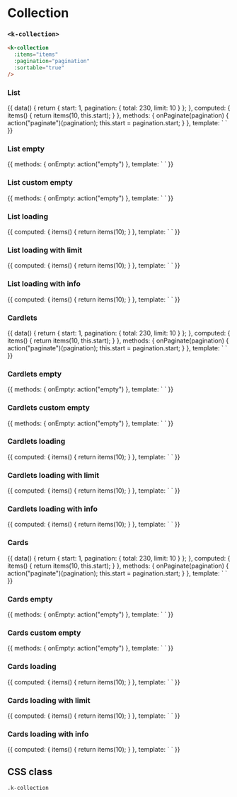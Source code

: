 
<Meta
  title="UI | Data / Collection"
  component={Collection}
  decorators={[Padding]}
/>

# Collection
### `<k-collection>`


```html
<k-collection
  :items="items"
  :pagination="pagination"
  :sortable="true"
/>
```

<Props of={Collection} />

### List
<Preview>
  <Story name="List">
    {{
      data() {
        return {
          start: 1,
          pagination: {
            total: 230,
            limit: 10
          }
        };
      },
      computed: {
        items() {
          return items(10, this.start);
        }
      },
      methods: {
        onPaginate(pagination) {
          action("paginate")(pagination);
          this.start = pagination.start;
        }
      },
      template: `
        <k-collection
          :items="items"
          :pagination="pagination"
          :sortable="true"
          @paginate="onPaginate"
        />
      `
    }}
  </Story>
</Preview>

### List empty
<Preview>
  <Story name="List empty">
    {{
      methods: {
        onEmpty: action("empty")
      },
      template: `
        <k-collection @empty="onEmpty" />
      `
    }}
  </Story>
</Preview>

### List custom empty
<Preview>
  <Story name="List custom empty">
    {{
      methods: {
        onEmpty: action("empty")
      },
      template: `
        <k-collection
          :empty="{
            icon: 'add',
            text: 'Add the first item …'
          }"
          @empty="onEmpty"
        />
      `
    }}
  </Story>
</Preview>

### List loading
<Preview>
  <Story name="List loading">
    {{
      computed: {
        items() {
          return items(10);
        }
      },
      template: `
        <k-collection
          :items="items"
          :loading="true"
          :pagination="{ total: 230 }"
        />
      `
    }}
  </Story>
</Preview>

### List loading with limit
<Preview>
  <Story name="List loading with limit">
    {{
      computed: {
        items() {
          return items(10);
        }
      },
      template: `
        <k-collection
          :items="items"
          :loader="{ limit: 5 }"
          :loading="true"
          :pagination="{ total: 230 }"
        />
      `
    }}
  </Story>
</Preview>

### List loading with info
<Preview>
  <Story name="List loading with info">
    {{
      computed: {
        items() {
          return items(10);
        }
      },
      template: `
        <k-collection
          :items="items"
          :loader="{ info: true }"
          :loading="true"
          :pagination="{ total: 230 }"
        />
      `
    }}
  </Story>
</Preview>

### Cardlets
<Preview>
  <Story name="Cardlets">
    {{
      data() {
        return {
          start: 1,
          pagination: {
            total: 230,
            limit: 10
          }
        };
      },
      computed: {
        items() {
          return items(10, this.start);
        }
      },
      methods: {
        onPaginate(pagination) {
          action("paginate")(pagination);
          this.start = pagination.start;
        }
      },
      template: `
        <k-collection
          :items="items"
          :pagination="pagination"
          :sortable="true"
          layout="cardlet"
          @paginate="onPaginate"
        />
      `
    }}
  </Story>
</Preview>

### Cardlets empty
<Preview>
  <Story name="Cardlets empty">
    {{
      methods: {
        onEmpty: action("empty")
      },
      template: `
        <k-collection
          layout="cardlets"
          @empty="onEmpty"
        />
      `
    }}
  </Story>
</Preview>

### Cardlets custom empty
<Preview>
  <Story name="Cardlets custom empty">
    {{
      methods: {
        onEmpty: action("empty")
      },
      template: `
        <k-collection
          :empty="{
            icon: 'add',
            text: 'Add the first item …'
          }"
          layout="cardlets"
          @empty="onEmpty"
        />
      `
    }}
  </Story>
</Preview>

### Cardlets loading
<Preview>
  <Story name="Cardlets loading">
    {{
      computed: {
        items() {
          return items(10);
        }
      },
      template: `
        <k-collection
          :items="items"
          :loading="true"
          :pagination="{ total: 230 }"
          layout="cardlets"
        />
      `
    }}
  </Story>
</Preview>

### Cardlets loading with limit
<Preview>
  <Story name="Cardlets loading with limit">
    {{
      computed: {
        items() {
          return items(10);
        }
      },
      template: `
        <k-collection
          :items="items"
          :loader="{ limit: 5 }"
          :loading="true"
          :pagination="{ total: 230 }"
          layout="cardlets"
        />
      `
    }}
  </Story>
</Preview>

### Cardlets loading with info
<Preview>
  <Story name="Cardlets loading with info">
    {{
      computed: {
        items() {
          return items(10);
        }
      },
      template: `
        <k-collection
          :items="items"
          :loader="{ info: true }"
          :loading="true"
          :pagination="{ total: 230 }"
          layout="cardlets"
        />
      `
    }}
  </Story>
</Preview>

### Cards
<Preview>
  <Story name="Cards">
    {{
      data() {
        return {
          start: 1,
          pagination: {
            total: 230,
            limit: 10
          }
        };
      },
      computed: {
        items() {
          return items(10, this.start);
        }
      },
      methods: {
        onPaginate(pagination) {
          action("paginate")(pagination);
          this.start = pagination.start;
        }
      },
      template: `
        <k-collection
          :items="items"
          :pagination="pagination"
          :sortable="true"
          layout="card"
          @paginate="onPaginate"
        />
      `
    }}
  </Story>
</Preview>

### Cards empty
<Preview>
  <Story name="Cards empty">
    {{
      methods: {
        onEmpty: action("empty")
      },
      template: `
        <k-collection
          layout="cards"
          @empty="onEmpty"
        />
      `
    }}
  </Story>
</Preview>

### Cards custom empty
<Preview>
  <Story name="Cards custom empty">
    {{
      methods: {
        onEmpty: action("empty")
      },
      template: `
        <k-collection
          :empty="{
            icon: 'add',
            text: 'Add the first item …'
          }"
          layout="cards"
          @empty="onEmpty"
        />
      `
    }}
  </Story>
</Preview>

### Cards loading
<Preview>
  <Story name="Cards loading">
    {{
      computed: {
        items() {
          return items(10);
        }
      },
      template: `
        <k-collection
          :items="items"
          :loading="true"
          :pagination="{ total: 230 }"
          layout="cards"
        />
      `
    }}
  </Story>
</Preview>

### Cards loading with limit
<Preview>
  <Story name="Cards loading with limit">
    {{
      computed: {
        items() {
          return items(10);
        }
      },
      template: `
        <k-collection
          :items="items"
          :loader="{ limit: 5 }"
          :loading="true"
          :pagination="{ total: 230 }"
          layout="cards"
        />
      `
    }}
  </Story>
</Preview>

### Cards loading with info
<Preview>
  <Story name="Cards loading with info">
    {{
      computed: {
        items() {
          return items(10);
        }
      },
      template: `
        <k-collection
          :items="items"
          :loader="{ info: true }"
          :loading="true"
          :pagination="{ total: 230 }"
          layout="cards"
        />
      `
    }}
  </Story>
</Preview>

## CSS class

`.k-collection`
